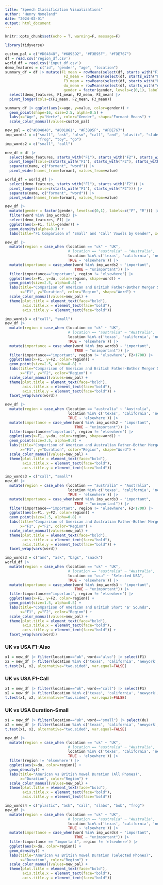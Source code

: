 ```yaml
---
title: "Speech Classification Visualizations"
author: "Henry Nomeland"
date: "2024-02-01"
output: html_document
---
```


```r
knitr::opts_chunk$set(echo = T, warning=F, message=F)
```

```r
library(tidyverse)
```

```r
custom_pal = c("#D04848", "#6895D2", "#F3B95F", "#FDE767")
df = read.csv('region_df.csv')
world_df = read.csv('input_df.csv')
demo_features = c("id", "gender", "age", "location")
summary_df = df |> mutate(F1_mean = rowMeans(select(df, starts_with("F1"))),
                           F2_mean = rowMeans(select(df, starts_with("F2"))),
                           F3_mean = rowMeans(select(df, starts_with("F3"))),
                           du_mean = rowMeans(select(df, starts_with("du"))),
                           gender = factor(gender, levels=c(0,1), labels=c("F", "M"))) |> 
  select(demo_features, F1_mean, F2_mean, F3_mean) |> 
  pivot_longer(cols=c(F1_mean, F2_mean, F3_mean))

summary_df |> ggplot(aes(x=age, y=value, color=gender)) +
  geom_point(shape=16, size=2.5, alpha=0.5) +
  labs(x="Age", y="Hertz", color="Gender", shape="Formant Means") +
  scale_color_manual(values=custom_pal)
```


```r
new_pal = c("#D04848", "#001861", "#F3B95F", "#FDE767")
imp_words1 = c("small", "ask", "also", "call", "and", "plastic", "slabs", "bob",
               "frog", "toy", "go")
imp_words2 = c("small", "call")

new_df = df |> 
  select(demo_features, starts_with("F1"), starts_with("F2"), starts_with("F3"), starts_with("du")) |> 
  pivot_longer(cols=c(starts_with("F1"), starts_with("F2"), starts_with("F3"), starts_with("du"))) |> 
  separate(name, c("formant", "word")) |> 
  pivot_wider(names_from=formant, values_from=value) 

world_df = world_df |> 
  select(demo_features, starts_with("F1"), starts_with("F2")) |> 
  pivot_longer(cols=c(starts_with("F1"), starts_with("F2"))) |> 
  separate(name, c("formant", "word")) |> 
  pivot_wider(names_from=formant, values_from=value) 

new_df |> 
  mutate(gender = factor(gender, levels=c(0,1), labels=c("F", "M"))) |> 
  filter(word %in% imp_words2) |> 
  select(demo_features, F1) |> 
  ggplot(aes(x=F1, fill=gender)) +
  geom_density(alpha=0.3) +
  labs(title="F1 Comparison of 'Small' and 'Call' Vowels by Gender", x="F1", y="")
```

```r
new_df |> 
  mutate(region = case_when (location == "uk" ~ "UK",
                             # location == "australia" ~ "Australia",
                             location %in% c('texas', 'california', 'newyork', 'minnesota') ~ "Selected USA",
                             TRUE ~ 'elsewhere')) |> 
  mutate(importance = case_when(word %in% imp_words2 ~ "important",
                                TRUE ~ "unimportant")) |> 
  filter(importance=="important", region != 'elsewhere') |> 
  ggplot(aes(x=F1, y=du, color=region, shape=word)) +
  geom_point(size=2.5, alpha=0.8) +
  labs(title="Comparison of American and British Father-Bother Merger Sounds", 
       x="F1", y="Duration", color="Region", shape="Word") +
  scale_color_manual(values=new_pal) +
  theme(plot.title = element_text(face="bold"),
        axis.title.x = element_text(face="bold"),
        axis.title.y = element_text(face="bold"))
```

```r
imp_words3 = c("call", "small")
new_df |> 
  mutate(region = case_when (location == "uk" ~ "UK",
                             # location == "australia" ~ "Australia",
                             location %in% c('texas', 'california', 'newyork', 'minnesota') ~ "Selected USA",
                             TRUE ~ 'elsewhere')) |> 
  mutate(importance = case_when(word %in% imp_words3 ~ "important",
                                TRUE ~ "unimportant")) |> 
  filter(importance=="important", region != 'elsewhere', F2<1700) |> 
  ggplot(aes(x=F1, y=F2, color=region)) +
  geom_point(size=2.5, alpha=0.8) +
  labs(title="Comparison of American and British Father-Bother Merger Sounds", 
       x="F1", y="F2", color="Region") +
  scale_color_manual(values=new_pal) +
  theme(plot.title = element_text(face="bold"),
        axis.title.x = element_text(face="bold"),
        axis.title.y = element_text(face="bold")) +
  facet_wrap(vars(word))
```

```r
new_df |> 
  mutate(region = case_when (location == "australia" ~ "Australia",
                             location %in% c('texas', 'california', 'newyork', 'minnesota') ~ "Selected USA",
                             TRUE ~ 'elsewhere')) |> 
  mutate(importance = case_when(word %in% imp_words2 ~ "important",
                                TRUE ~ "unimportant")) |> 
  filter(importance=="important", region != 'elsewhere') |> 
  ggplot(aes(x=F1, y=du, color=region, shape=word)) +
  geom_point(size=2.5, alpha=0.8) +
  labs(title="Comparison of American and Australian Father-Bother Merger Sounds", 
       x="F1", y="Duration", color="Region", shape="Word") +
  scale_color_manual(values=new_pal) +
  theme(plot.title = element_text(face="bold"),
        axis.title.x = element_text(face="bold"),
        axis.title.y = element_text(face="bold"))
```

```r
imp_words3 = c("call", "small")
new_df |> 
  mutate(region = case_when (location == "australia" ~ "Australia",
                             location %in% c('texas', 'california', 'newyork', 'minnesota') ~ "Selected USA",
                             TRUE ~ 'elsewhere')) |> 
  mutate(importance = case_when(word %in% imp_words3 ~ "important",
                                TRUE ~ "unimportant")) |> 
  filter(importance=="important", region != 'elsewhere', F2<1700) |> 
  ggplot(aes(x=F1, y=F2, color=region)) +
  geom_point(size=2.5, alpha=0.8) +
  labs(title="Comparison of American and Australian Father-Bother Merger Sounds", 
       x="F1", y="F2", color="Region") +
  scale_color_manual(values=new_pal) +
  theme(plot.title = element_text(face="bold"),
        axis.title.x = element_text(face="bold"),
        axis.title.y = element_text(face="bold")) +
  facet_wrap(vars(word))
```

```r
imp_words3 = c("and", "ask", "bags", "snack")
world_df |> 
  mutate(region = case_when (location == "uk" ~ "UK",
                             # location == "australia" ~ "Australia",
                             location == "usa" ~ "Selected USA",
                             TRUE ~ 'elsewhere')) |> 
  mutate(importance = case_when(word %in% imp_words3 ~ "important",
                                TRUE ~ "unimportant")) |> 
  filter(importance=="important", region != 'elsewhere') |> 
  ggplot(aes(x=F1, y=F2, color=region)) +
  geom_point(size=1.5, alpha=0.5) +
  labs(title="Comparison of American and British Short 'a' Sounds", 
       x="F1", y="F2", color="Region") +
  scale_color_manual(values=new_pal) +
  theme(plot.title = element_text(face="bold"),
        axis.title.x = element_text(face="bold"),
        axis.title.y = element_text(face="bold")) +
  facet_wrap(vars(word))
```

### UK vs USA F1-Also

```r
x1 = new_df |> filter(location=="uk", word=="also") |> select(F1)
x2 = new_df |> filter(location %in% c('texas', 'california', 'newyork', 'minnesota'), word=="also") |> select(F1)
t.test(x1, x2, alternative="two.sided", var.equal=FALSE)
```

### UK vs USA F1-Call

```r
x1 = new_df |> filter(location=="uk", word=="call") |> select(F1)
x2 = new_df |> filter(location %in% c('texas', 'california', 'newyork', 'minnesota'), word=="call") |> select(F1)
t.test(x1, x2, alternative="two.sided", var.equal=FALSE)
```

### UK vs USA Duration-Small

```r
x1 = new_df |> filter(location=="uk", word=="small") |> select(du)
x2 = new_df |> filter(location %in% c('texas', 'california', 'newyork', 'minnesota'), word=="small") |> select(du)
t.test(x1, x2, alternative="two.sided", var.equal=FALSE)
```

```r
new_df |> 
  mutate(region = case_when (location == "uk" ~ "UK",
                             # location == "australia" ~ "Australia",
                             location %in% c('texas', 'california', 'newyork', 'minnesota') ~ "Selected USA",
                             TRUE ~ 'elsewhere')) |> 
  filter(region != 'elsewhere') |> 
  ggplot(aes(x=du, color=region)) +
  geom_density() +
  labs(title="American vs British Vowel Duration (All Phones)", 
       x="Duration", color="Region") +
  scale_color_manual(values=new_pal) +
  theme(plot.title = element_text(face="bold"),
        axis.title.x = element_text(face="bold"),
        axis.title.y = element_text(face="bold"))
```

```r
imp_words4 = c("plastic", "ask", "call", "slabs", "bob", "frog")
new_df |> 
  mutate(region = case_when (location == "uk" ~ "UK",
                             # location == "australia" ~ "Australia",
                             location %in% c('texas', 'california', 'newyork', 'minnesota') ~ "Selected USA",
                             TRUE ~ 'elsewhere')) |> 
  mutate(importance = case_when(word %in% imp_words4 ~ "important",
                                TRUE ~ "unimportant")) |> 
  filter(importance == "important", region != 'elsewhere') |> 
  ggplot(aes(x=du, color=region)) +
  geom_density() +
  labs(title="American vs British Vowel Duration (Selected Phones)", 
       x="Duration", color="Region") +
  scale_color_manual(values=new_pal) +
  theme(plot.title = element_text(face="bold"),
        axis.title.x = element_text(face="bold"),
        axis.title.y = element_text(face="bold"))
```

